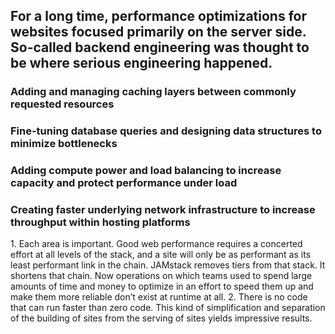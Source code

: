 
## For a long time, performance optimizations for websites focused primarily on the server side. So-called backend engineering was thought to be where serious engineering happened.

<Appear>
  <h3>Adding and managing caching layers between commonly requested resources</h3>
  <h3>Fine-tuning database queries and designing data structures to minimize bottlenecks</h3>
  <h3>Adding compute power and load balancing to increase capacity and protect performance under load</h3>
  <h3>Creating faster underlying network infrastructure to increase throughput within hosting platforms</h3>
</Appear>

<Notes>
  1. Each area is important. Good web performance requires a concerted
  effort at all levels of the stack, and a site will only be as performant
  as its least performant link in the chain. JAMstack removes tiers from
  that stack. It shortens that chain. Now operations on which teams used
  to spend large amounts of time and money to optimize in an effort to
  speed them up and make them more reliable don’t exist at runtime at all.
  2. There is no code that can run faster than zero code. This kind of
  simplification and separation of the building of sites from the serving
  of sites yields impressive results.
</Notes>

